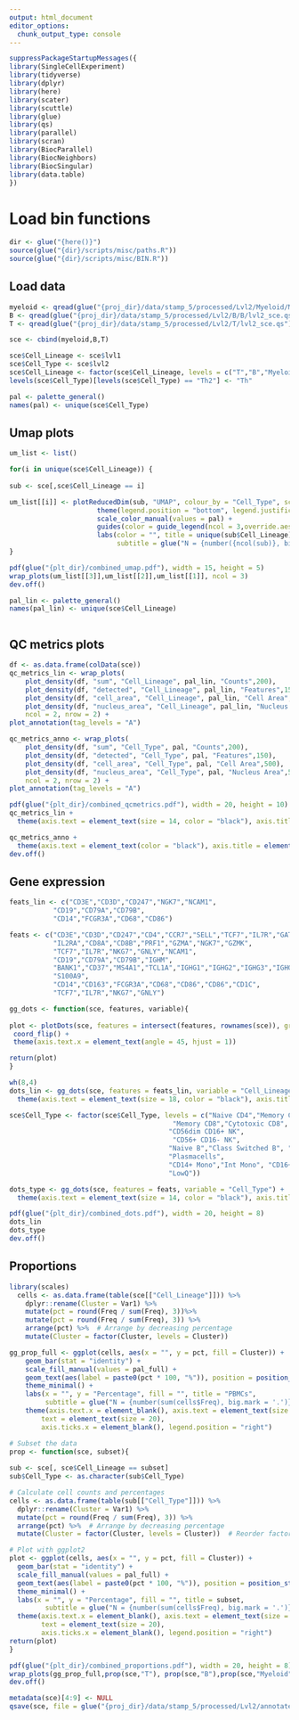 ```yaml
---
output: html_document
editor_options: 
  chunk_output_type: console
---
```

```r
suppressPackageStartupMessages({
library(SingleCellExperiment)
library(tidyverse)
library(dplyr)
library(here)
library(scater)
library(scuttle)
library(glue)
library(qs)
library(parallel)
library(scran)
library(BiocParallel)
library(BiocNeighbors)
library(BiocSingular)
library(data.table)
})
```

# Load bin functions
```r
dir <- glue("{here()}")
source(glue("{dir}/scripts/misc/paths.R"))
source(glue("{dir}/scripts/misc/BIN.R"))
```

## Load data
```r
myeloid <- qread(glue("{proj_dir}/data/stamp_5/processed/Lvl2/Myeloid/Myeloid/lvl2_sce.qs"))
B <- qread(glue("{proj_dir}/data/stamp_5/processed/Lvl2/B/B/lvl2_sce.qs"))
T <- qread(glue("{proj_dir}/data/stamp_5/processed/Lvl2/T/lvl2_sce.qs"), nthreads = 5)
```

```r
sce <- cbind(myeloid,B,T)
```


```r
sce$Cell_Lineage <- sce$lvl1
sce$Cell_Type <- sce$lvl2
sce$Cell_Lineage <- factor(sce$Cell_Lineage, levels = c("T","B","Myeloid"))
levels(sce$Cell_Type)[levels(sce$Cell_Type) == "Th2"] <- "Th"
```

```r
pal <- palette_general()
names(pal) <- unique(sce$Cell_Type)
```

## Umap plots
```r
um_list <- list()

for(i in unique(sce$Cell_Lineage)) {
  
sub <- sce[,sce$Cell_Lineage == i]

um_list[[i]] <- plotReducedDim(sub, "UMAP", colour_by = "Cell_Type", scattermore = TRUE, rasterise = T) +
                      theme(legend.position = "bottom", legend.justification = "center")  +
                      scale_color_manual(values = pal) +
                      guides(color = guide_legend(ncol = 3,override.aes = list(size = 3, alpha = 1))) +
                      labs(color = "", title = unique(sub$Cell_Lineage),
                           subtitle = glue("N = {number({ncol(sub)}, big.mark = '.')} cells"))
}
```

```r
pdf(glue("{plt_dir}/combined_umap.pdf"), width = 15, height = 5)
wrap_plots(um_list[[3]],um_list[[2]],um_list[[1]], ncol = 3)
dev.off()
```

```r
pal_lin <- palette_general()
names(pal_lin) <- unique(sce$Cell_Lineage)
```

```r
```

## QC metrics plots
```r
df <- as.data.frame(colData(sce))
qc_metrics_lin <- wrap_plots(
    plot_density(df, "sum", "Cell_Lineage", pal_lin, "Counts",200),
    plot_density(df, "detected", "Cell_Lineage", pal_lin, "Features",150),
    plot_density(df, "cell_area", "Cell_Lineage", pal_lin, "Cell Area",500),
    plot_density(df, "nucleus_area", "Cell_Lineage", pal_lin, "Nucleus Area",500),
    ncol = 2, nrow = 2) +
plot_annotation(tag_levels = "A")
```

```r
qc_metrics_anno <- wrap_plots(
    plot_density(df, "sum", "Cell_Type", pal, "Counts",200),
    plot_density(df, "detected", "Cell_Type", pal, "Features",150),
    plot_density(df, "cell_area", "Cell_Type", pal, "Cell Area",500),
    plot_density(df, "nucleus_area", "Cell_Type", pal, "Nucleus Area",500),
    ncol = 2, nrow = 2) +
plot_annotation(tag_levels = "A")
```

```r
pdf(glue("{plt_dir}/combined_qcmetrics.pdf"), width = 20, height = 10)
qc_metrics_lin +
  theme(axis.text = element_text(size = 14, color = "black"), axis.title = element_text(size = 14, color = "black"))

qc_metrics_anno +
  theme(axis.text = element_text(color = "black"), axis.title = element_text(color = "black"))
dev.off()
```

## Gene expression

```r
feats_lin <- c("CD3E","CD3D","CD247","NGK7","NCAM1",
           "CD19","CD79A","CD79B",
           "CD14","FCGR3A","CD68","CD86")
```

```r
feats <- c("CD3E","CD3D","CD247","CD4","CCR7","SELL","TCF7","IL7R","GATA3","FOXP3","CTLA4",
           "IL2RA","CD8A","CD8B","PRF1","GZMA","NGK7","GZMK",
           "TCF7","IL7R","NKG7","GNLY","NCAM1",
           "CD19","CD79A","CD79B","IGHM",
           "BANK1","CD37","MS4A1","TCL1A","IGHG1","IGHG2","IGHG3","IGHG4","IGHGP","IGKC","STMN1","XBP1","MZB1",
           "S100A9",
           "CD14","CD163","FCGR3A","CD68","CD86","CD86","CD1C",
           "TCF7","IL7R","NKG7","GNLY")
```

```r
gg_dots <- function(sce, features, variable){
  
plot <- plotDots(sce, features = intersect(features, rownames(sce)), group = variable, scale =TRUE, center = TRUE) +
 coord_flip() +
 theme(axis.text.x = element_text(angle = 45, hjust = 1)) 

return(plot)
}
```

```r
wh(8,4)
dots_lin <- gg_dots(sce, features = feats_lin, variable = "Cell_Lineage") +
  theme(axis.text = element_text(size = 18, color = "black"), axis.title = element_text(size = 20, color = "black"))
```

```r
sce$Cell_Type <- factor(sce$Cell_Type, levels = c("Naive CD4","Memory CD4","Th","Tregs","Naive CD8",
                                         "Memory CD8","Cytotoxic CD8",
                                        "CD56dim CD16+ NK",
                                         "CD56+ CD16- NK",
                                        "Naive B","Class Switched B", "Naive IgK+ B", "Class Switched IgK+ B", 
                                        "Plasmacells",
                                        "CD14+ Mono","Int Mono", "CD16+ Mono", "CD1C+ DCs",
                                        "LowQ"))
```

```r
dots_type <- gg_dots(sce, features = feats, variable = "Cell_Type") +
  theme(axis.text = element_text(size = 14, color = "black"), axis.title = element_text(size = 14, color = "black"))

```

```r
pdf(glue("{plt_dir}/combined_dots.pdf"), width = 20, height = 8)
dots_lin
dots_type
dev.off()
```


## Proportions
```r
library(scales)
  cells <- as.data.frame(table(sce[["Cell_Lineage"]])) %>%
    dplyr::rename(Cluster = Var1) %>%
    mutate(pct = round(Freq / sum(Freq), 3))%>%
    mutate(pct = round(Freq / sum(Freq), 3)) %>%
    arrange(pct) %>%  # Arrange by decreasing percentage
    mutate(Cluster = factor(Cluster, levels = Cluster))  

gg_prop_full <- ggplot(cells, aes(x = "", y = pct, fill = Cluster)) +
    geom_bar(stat = "identity") +
    scale_fill_manual(values = pal_full) +
    geom_text(aes(label = paste0(pct * 100, "%")), position = position_stack(vjust = 0.5), size = 3) +
    theme_minimal() +
    labs(x = "", y = "Percentage", fill = "", title = "PBMCs",
         subtitle = glue("N = {number(sum(cells$Freq), big.mark = '.')} cells")) +
    theme(axis.text.x = element_blank(), axis.text = element_text(size = 15, color = "black"),
        text = element_text(size = 20),
        axis.ticks.x = element_blank(), legend.position = "right")
```

```r
# Subset the data
prop <- function(sce, subset){
  
sub <- sce[, sce$Cell_Lineage == subset]
sub$Cell_Type <- as.character(sub$Cell_Type)

# Calculate cell counts and percentages
cells <- as.data.frame(table(sub[["Cell_Type"]])) %>%
  dplyr::rename(Cluster = Var1) %>%
  mutate(pct = round(Freq / sum(Freq), 3)) %>%
  arrange(pct) %>%  # Arrange by decreasing percentage
  mutate(Cluster = factor(Cluster, levels = Cluster))  # Reorder factor levels

# Plot with ggplot2
plot <- ggplot(cells, aes(x = "", y = pct, fill = Cluster)) +
  geom_bar(stat = "identity") +
  scale_fill_manual(values = pal_full) +
  geom_text(aes(label = paste0(pct * 100, "%")), position = position_stack(vjust = 0.5), size = 3) +
  theme_minimal() +
  labs(x = "", y = "Percentage", fill = "", title = subset,
         subtitle = glue("N = {number(sum(cells$Freq), big.mark = '.')} cells")) +
  theme(axis.text.x = element_blank(), axis.text = element_text(size = 15, color = "black"),
        text = element_text(size = 20),
        axis.ticks.x = element_blank(), legend.position = "right")
return(plot)
}
```


```r
pdf(glue("{plt_dir}/combined_proportions.pdf"), width = 20, height = 8)
wrap_plots(gg_prop_full,prop(sce,"T"), prop(sce,"B"),prop(sce,"Myeloid"), ncol = 4)
dev.off()
```

```r
metadata(sce)[4:9] <- NULL
qsave(sce, file = glue("{proj_dir}/data/stamp_5/processed/Lvl2/annotated_sce.qs"))
```


